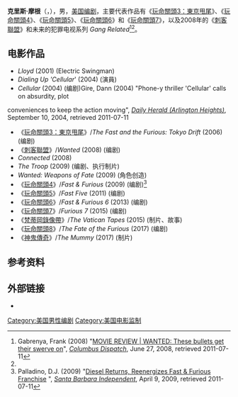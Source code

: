 {{Otheruses|other=名为克里斯·摩根的其他人物|克里斯·摩根}}
{{NoteTA
|G1=Movie
|G2=Show
}}
'''克里斯·摩根'''（{{lang-en|Chris Morgan}}，{{bd|1970年|12月5日}}），男，[[美国|美国]][[编剧|编剧]]，主要代表作品有《[[玩命關頭3：東京甩尾|玩命關頭3：東京甩尾]]》、《[[玩命關頭4|玩命關頭4]]》、《[[玩命關頭5|玩命關頭5]]》、《[[玩命關頭6|玩命關頭6]]》和《[[玩命關頭7|玩命關頭7]]》，以及2008年的《[[刺客聯盟|刺客聯盟]]》和未来的犯罪电视系列 ''Gang Related''<ref>Gabrenya, Frank (2008) "[http://www.dispatch.com/live/content/life/stories/2008/06/27/1A_WANTED.ART_ART_06-27-08_D1_DUAILCA.html?sid=101 MOVIE REVIEW | WANTED: These bullets get their swerve on]{{dead link|date=2017年11月 |bot=InternetArchiveBot |fix-attempted=yes }}", ''[[Columbus_Dispatch|Columbus Dispatch]]'', June 27, 2008, retrieved 2011-07-11</ref><ref name="Palladino" />。

==电影作品==
*''Lloyd'' (2001) (Electric Swingman) 
*''Dialing Up 'Cellular''' (2004) (演員)
*''Cellular'' (2004) (编剧)<ref>Gire, Dann (2004) "Phone-y thriller 'Cellular' calls on absurdity, plot
conveniences to keep the action moving", ''[[Daily_Herald_(Arlington_Heights)|Daily Herald (Arlington Heights)]]'', September 10, 2004, retrieved 2011-07-11</ref> 
*《[[玩命關頭3：東京甩尾|玩命關頭3：東京甩尾]]》/''The Fast and the Furious: Tokyo Drift'' (2006) (编剧) 
*《[[刺客聯盟|刺客聯盟]]》/''Wanted'' (2008) (编剧) 
*''Connected'' (2008) 
*''The Troop'' (2009) (编剧、执行制片)
*''Wanted: Weapons of Fate'' (2009) (角色创造) 
*《[[玩命關頭4|玩命關頭4]]》/''Fast & Furious'' (2009) (编剧)<ref name="Palladino">Palladino, D.J. (2009) "[http://www.independent.com/news/2009/apr/09/diesel-returns-reenergizes-fast-furious-franchise/ Diesel Returns, Reenergizes Fast & Furious Franchise] {{Wayback|url=http://www.independent.com/news/2009/apr/09/diesel-returns-reenergizes-fast-furious-franchise/ |date=20180805052040 }}", ''[[Santa_Barbara_Independent|Santa Barbara Independent]]'', April 9, 2009, retrieved 2011-07-11</ref>
*《[[玩命關頭5|玩命關頭5]]》/''Fast Five'' (2011) (编剧)
*《[[玩命關頭6|玩命關頭6]]》/''Fast & Furious 6'' (2013) (编剧)
*《[[玩命關頭7|玩命關頭7]]》/''Furious 7'' (2015) (编剧)
*《[[梵蒂岡錄像帶|梵蒂岡錄像帶]]》/''The Vatican Tapes'' (2015) (制片、故事)
*《[[玩命關頭8|玩命關頭8]]》/''The Fate of the Furious'' (2017) (编剧)
*《[[神鬼傳奇_(2017年電影)|神鬼傳奇]]》/''The Mummy'' (2017) (制片)

==参考资料==
{{Reflist}}

==外部链接==
*{{IMDb name|0604555|Chris Morgan}}

{{DEFAULTSORT:Morgan, Chris}}
[[Category:美国男性编剧|Category:美国男性编剧]]
[[Category:美国电影监制|Category:美国电影监制]]